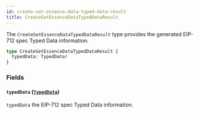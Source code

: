 ```yaml
---
id: create-set-essence-data-typed-data-result
title: CreateSetEssenceDataTypedDataResult
---
```



The `CreateSetEssenceDataTypedDataResult` type provides the generated EIP-712 spec Typed Data information.

```graphql
type CreateSetEssenceDataTypedDataResult {
  typedData: TypedData!
}
```


### Fields

#### `typedData` ([`TypedData`](/cyberconnect/reference/objects/typed-data))

`typedData` the EIP-712 spec Typed Data information.




